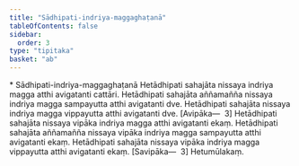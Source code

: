 ```yaml
---
title: "Sādhipati-indriya-maggaghaṭanā"
tableOfContents: false
sidebar:
  order: 3
type: "tipitaka"
basket: "ab"
---
```



<DynamicBreadcrumb />

<Paragraph type="center">
* Sādhipati-indriya-maggaghaṭanā
</Paragraph>

<Division number="307">

<Paragraph number="1013">
Hetādhipati sahajāta nissaya indriya magga atthi avigatanti cattāri. Hetādhipati sahajāta aññamañña nissaya indriya magga sampayutta atthi avigatanti dve. Hetādhipati sahajāta nissaya indriya magga vippayutta atthi avigatanti dve. [Avipāka—  3]
</Paragraph>

<Paragraph number="1014">
Hetādhipati sahajāta nissaya vipāka indriya magga atthi avigatanti ekaṃ. Hetādhipati sahajāta aññamañña nissaya vipāka indriya magga sampayutta atthi avigatanti ekaṃ. Hetādhipati sahajāta nissaya vipāka indriya magga vippayutta atthi avigatanti ekaṃ. [Savipāka—  3]

</Paragraph>
</Division>

<Paragraph number="1015" type="center">
Hetumūlakaṃ.
</Paragraph>